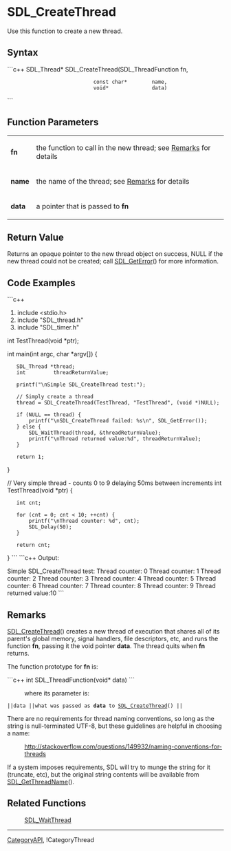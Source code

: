 <!-- pragma section-numbers off -->
<!-- pragma camelcase off -->


= SDL_CreateThread =
Use this function to create a new thread.


== Syntax ==
```c++
SDL_Thread* SDL_CreateThread(SDL_ThreadFunction fn,
                             const char*        name,
                             void*              data)
```
== Function Parameters ==
{|
|'''fn''' 
|the function to call in the new thread; see [[#Remarks|Remarks]] for details 
|-
|'''name''' 
|the name of the thread; see [[#name|Remarks]] for details 
|-
|'''data''' 
|a pointer that is passed to '''fn''' 
|}


== Return Value ==
Returns an opaque pointer to the new thread object on success, NULL if the new thread could not be created; call [[SDL_GetError]]() for more information.

== Code Examples ==
```c++
#include <stdio.h>
#include "SDL_thread.h"
#include "SDL_timer.h"

int TestThread(void *ptr);

int main(int argc, char *argv[])
{
    SDL_Thread *thread;
    int         threadReturnValue;

    printf("\nSimple SDL_CreateThread test:");

    // Simply create a thread
    thread = SDL_CreateThread(TestThread, "TestThread", (void *)NULL);

    if (NULL == thread) {
        printf("\nSDL_CreateThread failed: %s\n", SDL_GetError());
    } else {
        SDL_WaitThread(thread, &threadReturnValue);
        printf("\nThread returned value:%d", threadReturnValue);
    }

    return 1;
}

// Very simple thread - counts 0 to 9 delaying 50ms between increments
int TestThread(void *ptr)
{
    int cnt;

    for (cnt = 0; cnt < 10; ++cnt) {
        printf("\nThread counter: %d", cnt);
        SDL_Delay(50);
    }

    return cnt;
}
```
```c++
Output:

Simple SDL_CreateThread test:
Thread counter: 0
Thread counter: 1
Thread counter: 2
Thread counter: 3
Thread counter: 4
Thread counter: 5
Thread counter: 6
Thread counter: 7
Thread counter: 8
Thread counter: 9
Thread returned value:10
```

== Remarks ==
[[SDL_CreateThread]]() creates a new thread of execution that shares all of its parent's global memory, signal handlers, file descriptors, etc, and runs the function '''fn''', passing it the void pointer '''data'''.  The thread quits when '''fn''' returns.

The function prototype for '''fn''' is:

```c++
int SDL_ThreadFunction(void* data)
```
: where its parameter is:
 ||<code>data</code> ||what was passed as '''data''' to [[SDL_CreateThread]]() ||


<span id="name"></span>
There are no requirements for thread naming conventions, so long as the string is null-terminated UTF-8, but these guidelines are helpful in choosing a name:

: http://stackoverflow.com/questions/149932/naming-conventions-for-threads

If a system imposes requirements, SDL will try to munge the string for it (truncate, etc), but the original string contents will be available from [[SDL_GetThreadName]]().

== Related Functions ==
: [[SDL_WaitThread]]

----
[[CategoryAPI]], !CategoryThread
